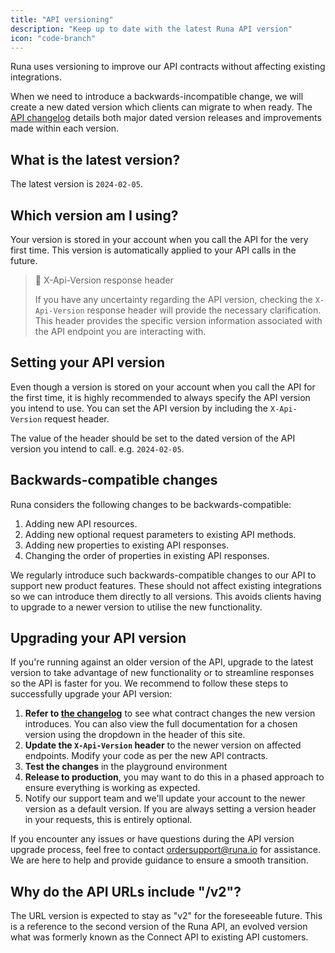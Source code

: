```yaml
---
title: "API versioning"
description: "Keep up to date with the latest Runa API version"
icon: "code-branch"
---
```


Runa uses versioning to improve our API contracts without affecting existing integrations.

When we need to introduce a backwards-incompatible change, we will create a new dated version which clients can migrate to when ready. The [API changelog](/changelog) details both major dated version releases and improvements made within each version.

## What is the latest version?

The latest version is `2024-02-05`.

## Which version am I using?

Your version is stored in your account when you call the API for the very first time. This version is automatically applied to your API calls in the future.

> 📘 X-Api-Version response header
>
> If you have any uncertainty regarding the API version, checking the `X-Api-Version` response header will provide the necessary clarification. This header provides the specific version information associated with the API endpoint you are interacting with.

## Setting your API version

Even though a version is stored on your account when you call the API for the first time, it is highly recommended to always specify the API version you intend to use. You can set the API version by including the `X-Api-Version` request header.

The value of the header should be set to the dated version of the API version you intend to call. e.g. `2024-02-05`.

## Backwards-compatible changes

Runa considers the following changes to be backwards-compatible:

1. Adding new API resources.
2. Adding new optional request parameters to existing API methods.
3. Adding new properties to existing API responses.
4. Changing the order of properties in existing API responses.

We regularly introduce such backwards-compatible changes to our API to support new product features. These should not affect existing integrations so we can introduce them directly to all versions. This avoids clients having to upgrade to a newer version to utilise the new functionality.

## Upgrading your API version

If you're running against an older version of the API, upgrade to the latest version to take advantage of new functionality or to streamline responses so the API is faster for you. We recommend to follow these steps to successfully upgrade your API version:

1. **Refer to [the changelog](/changelog)** to see what contract changes the new version introduces. You can also view the full documentation for a chosen version using the dropdown in the header of this site.
2. **Update the `X-Api-Version` header** to the newer version on affected endpoints. Modify your code as per the new API contracts.
3. **Test the changes** in the playground environment
4. **Release to production**, you may want to do this in a phased approach to ensure everything is working as expected.
5. Notify our support team and we'll update your account to the newer version as a default version. If you are always setting a version header in your requests, this is entirely optional.

If you encounter any issues or have questions during the API version upgrade process, feel free to contact [ordersupport@runa.io](mailto:ordersupport@runa.io) for assistance. We are here to help and provide guidance to ensure a smooth transition.

## Why do the API URLs include "/v2"?

The URL version is expected to stay as "v2" for the foreseeable future. This is a reference to the second version of the Runa API, an evolved version what was formerly known as the Connect API to existing API customers.

